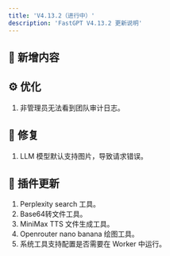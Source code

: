 ```yaml
---
title: 'V4.13.2（进行中）'
description: 'FastGPT V4.13.2 更新说明'
---
```



## 🚀 新增内容


## ⚙️ 优化

1. 非管理员无法看到团队审计日志。

## 🐛 修复

1. LLM 模型默认支持图片，导致请求错误。

## 🔨 插件更新

1. Perplexity search 工具。
2. Base64转文件工具。
3. MiniMax TTS 文件生成工具。
4. Openrouter nano banana 绘图工具。
5. 系统工具支持配置是否需要在 Worker 中运行。
